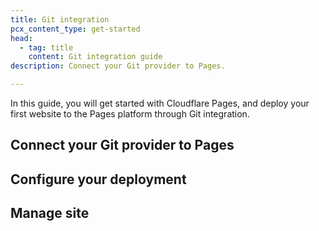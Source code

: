 ```yaml
---
title: Git integration
pcx_content_type: get-started
head:
  - tag: title
    content: Git integration guide
description: Connect your Git provider to Pages.

---
```



In this guide, you will get started with Cloudflare Pages, and deploy your first website to the Pages platform through Git integration.

## Connect your Git provider to Pages

<Render file="get-started-git-connect-pages" product="pages" />

## Configure your deployment

<Render file="get-started-git-configure-deployment" product="pages" />

## Manage site

<Render file="get-started-git-manage-site" product="pages" />
